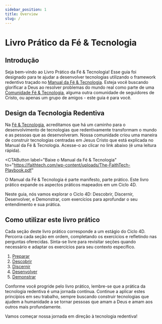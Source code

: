 ```yaml
---
sidebar_position: 1
title: Overview
slug: /
---
```



# Livro Prático da Fé & Tecnologia

## Introdução

Seja bem-vindo ao Livro Prático da Fé & Tecnologia! Esse guia foi designado para te ajudar a
desenvolver tecnologias utilizando o framework redentivo traçado no 
[Manual da Fé & Tecnologia](https://faithtech.com/wp-content/uploads/The-FaithTech-Playbook.pdf).
Esteja você buscando glorificar a Deus ao resolver problemas do mundo real como parte de uma
[Comunidade Fé & Tecnologia](https://faithtech.com/communities/), alguma outra comunidade de seguidores
de Cristo, ou apenas um grupo de amigos - este guia é para você.

## Design da Tecnologia Redentiva

Na [Fé & Tecnologia](https://faithtech.com/), acreditamos que há um caminho para o desenvolvimento de tecnologias que
redentivamente transformam o mundo e as pessoas que as desenvolveram. Nossa comunidade criou uma maneira de construir
tecnologias centradas em Jesus Cristo que está explicada no Manual da Fé & Tecnologia. Acesse-o ao clicar no link abaixo 
(é uma leitura rápida).

<CTAButton
  label="Baixe o Manual da Fé & Tecnologia"
  to="https://faithtech.com/wp-content/uploads/The-FaithTech-Playbook.pdf"
></CTAButton>

O Manual da Fé & Tecnologia é parte manifesto, parte prático. Este livro prático expande os aspectos práticos 
mapeados em um Ciclo 4D.

<FourDCycleSvg />

Neste guia, nós vamos explorar o Ciclo 4D: Descobrir, Discernir, Desenvolver, e Demonstrar, com exercícios para
aprofundar o seu entendimento e sua prática.

## Como utilizar este livro prático

Cada seção deste livro prático corresponde a um estágio do Ciclo 4D. Percorra cada seção em ordem, completando os exercícios e refletindo nas perguntas
oferecidas. Sinta-se livre para revisitar seções quando necessário e adaptar os exercícios para seu contexto específico.

1. [Preparar](prepare/)
1. [Descobrir](discover/)
1. [Discernir](discern/)
1. [Desenvolver](develop/)
1. [Demonstrar](demonstrate/)

Conforme você progride pelo livro prático, lembre-se que a prática da tecnologia redentiva é uma jornada contínua.
Continue a aplicar estes princípios em seu trabalho, sempre buscando construir tecnologias que ajudem a humanidade
a se tornar pessoas que amam a Deus e amam aos outros mais profundamente.

Vamos começar nossa jornada em direção à tecnologia redentiva!
